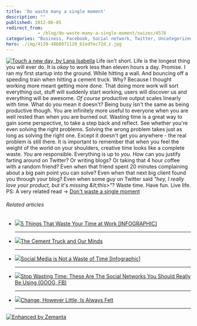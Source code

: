 ```yaml
---
title: 'Do waste many a single moment'
description: ""
published: 2012-06-05
redirect_from: 
            - /blog/do-waste-many-a-single-moment/swizec/4576
categories: "Business, Facebook, Social network, Twitter, Uncategorized"
hero: ./img/4139-4868971120_b1edfec72d_z.jpg
---
```

[![Touch a new day, by Lana Isabella](./img/4139-4868971120_b1edfec72d_z.jpg "Touch a new day, by Lana Isabella")](http://www.flickr.com/photos/lanaisabella/4868971120/in/photostream/lightbox/) Life isn&#x27;t short. Life is the longest thing you will ever do. It is _okay_ to work less than eleven hours a day. Promise. I ran my first startup into the ground. While hitting a wall. And bouncing off a speeding train when hitting a cement truck. Why? Because I thought working more meant getting more done. That doing more work will sort everything out, stuff will suddenly start working, users will discover us and everything will be awesome. _Of course_ productive output scales linearly with time. What do you mean it doesn&#x27;t? Being busy isn&#x27;t the same as being productive though. You are infinitely more useful to everyone when you are well rested than when you are burned out. Wasting time is a great way to gain some perspective, to take a step back and reflect. See whether you&#x27;re even solving the right problems. Solving the wrong problem takes just as long as solving the right one. Except it doesn&#x27;t get you anywhere - the real problem is still there. It is important to remember that when you feel the weight of the world on your shoulders, creative time looks like a complete waste. _You_ are responsible. Everything is up to _you_. How can you justify farting around on Twitter? Or writing blogs? Or taking that 4 hour coffee with a random friend? Even when that friend spent 20 minutes complaining about a big pain point you can solve? Even when that next big client found you through your blog? Even when some guy on Twitter said _&quot;hey, I really love your product, but it&#x27;s missing &amp;lt;this&gt;&quot;_? Waste time. Have fun. Live life. PS: A very related read -&gt; [Don&#x27;t waste a single moment](http://www.daniellemorrill.com/2012/06/dont-waste-a-single-moment/)

###### Related articles

- [![](http://i.zemanta.com/84205837_80_80.jpg)](http://mashable.com/2012/04/13/wasting-time-work/)[5 Things That Waste Your Time at Work \[INFOGRAPHIC\]](http://mashable.com/2012/04/13/wasting-time-work/)

  * * *

- [![](http://i.zemanta.com/87777587_80_80.jpg)](http://betterlifecoaching.wordpress.com/2012/05/08/the-cement-truck-and-our-minds/)[The Cement Truck and Our Minds](http://betterlifecoaching.wordpress.com/2012/05/08/the-cement-truck-and-our-minds/)

  * * *

- [![](http://i.zemanta.com/83399237_80_80.jpg)](http://socialtimes.com/social-media-is-not-a-waste-of-time-infographic_b93638)[Social Media is Not a Waste of Time \[Infographic\]](http://socialtimes.com/social-media-is-not-a-waste-of-time-infographic_b93638)

  * * *

- [![](http://i.zemanta.com/88454673_80_80.jpg)](http://www.businessinsider.com/which-social-network-is-best-for-you-2012-5)[Stop Wasting Time: These Are The Social Networks You Should Really Be Using (GOOG, FB)](http://www.businessinsider.com/which-social-network-is-best-for-you-2012-5)

  * * *

- [![](http://i.zemanta.com/91070430_80_80.jpg)](http://autism.typepad.com/autism/2012/05/change-however-little-is-always-felt.html)[Change, However Little, Is Always Felt](http://autism.typepad.com/autism/2012/05/change-however-little-is-always-felt.html)

  * * *

[![Enhanced by Zemanta](http://img.zemanta.com/zemified_e.png?x-id=5cd95ca4-4bf8-4a04-a32c-d2de1b4457b9)](http://www.zemanta.com/?px "Enhanced by Zemanta")